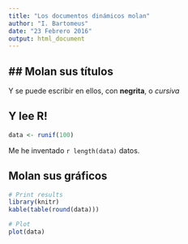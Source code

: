 ```yaml
---
title: "Los documentos dinámicos molan"
author: "I. Bartomeus"
date: "23 Febrero 2016"
output: html_document
---
```



## Molan sus títulos
---------------------

Y se puede escribir en ellos, con **negrita**, o *cursiva*


## Y lee R!

```r
data <- runif(100)

```

Me he inventado `r length(data)` datos.

Molan sus gráficos
------------------

```r
# Print results
library(knitr)
kable(table(round(data))) 
```

```r
# Plot
plot(data)
```

